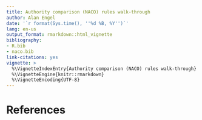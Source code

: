 ```yaml
---
title: Authority comparison (NACO) rules walk-through
author: Alan Engel
date: '`r format(Sys.time(), ''%d %B, %Y'')`'
lang: en-us
output_format: rmarkdown::html_vignette
bibliography:
- R.bib
- naco.bib
link-citations: yes
vignette: >
  %\VignetteIndexEntry{Authority comparison (NACO) rules walk-through}
  %\VignetteEngine{knitr::rmarkdown}
  %\VignetteEncoding{UTF-8}
---
```


# References
